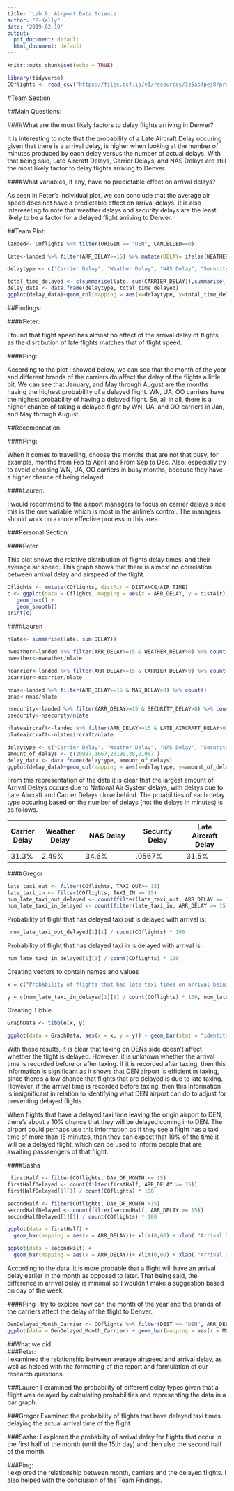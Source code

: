 ```yaml
---
title: 'Lab 6: Airport Data Science'
author: "R-Kelly"
date: '2019-02-19'
output:
  pdf_document: default
  html_document: default
---
```


```r
knitr::opts_chunk$set(echo = TRUE)
```

```r
library(tidyverse)
COflights <- read_csv("https://files.osf.io/v1/resources/3z5as4pej8/providers/osfstorage/5a8ca28f57103100104584db")
```

#Team Section 

##Main Questions:  

####What are the most likely factors to delay flights arriving in Denver?  

It is interesting to note that the probability of a Late Aircraft Delay occuring given that there is a arrival delay, is higher when looking at the number of minutes produced by each delay versus the number of actual delays. With that being said, Late Aircraft Delays, Carrier Delays, and NAS Delays are still the most likely factor to delay flights arriving to Denver. 

####What variables, if any, have no predictable effect on arrival delays?   

As seen in Peter's individual plot, we can conclude that the average air speed does not have a predictable effect on arrival delays. It is also intereseting to note that weather delays and security delays are the least likely to be a factor for a delayed flight arriving to Denver. 

##Team Plot:

```r

landed<- COflights %>% filter(ORIGIN == "DEN", CANCELLED==0)

late<-landed %>% filter(ARR_DELAY>=15) %>% mutate(DELAY= ifelse(WEATHER_DELAY != 0,1,0) + ifelse(NAS_DELAY != 0,1,0) + ifelse(SECURITY_DELAY != 0,1,0) + ifelse(CARRIER_DELAY != 0,1,0) + ifelse(LATE_AIRCRAFT_DELAY != 0,1,0)) 

delaytype <- c("Carrier Delay", "Weather Delay", "NAS Delay", "Security Delay", "Late Aircraft Delay")

total_time_delayed <- c(summarise(late, sum(CARRIER_DELAY)),summarise(late, sum(WEATHER_DELAY)),summarise(late, sum(NAS_DELAY)),summarise(late, sum(SECURITY_DELAY)),summarise(late, sum(LATE_AIRCRAFT_DELAY)) )
delay_data <- data.frame(delaytype, total_time_delayed)
ggplot(delay_data)+geom_col(mapping = aes(x=delaytype, y=total_time_delayed), fill = 'light pink') + theme_minimal()
```

##Findings:

####Peter:  

I found that flight speed has almost no effect of the arrival delay of flights, as the disrtibution of late flights matches that of flight speed. 

####Ping:

According to the plot I showed below, we can see that the month of the year and different brands of the carriers do affect the delay of the flights a little bit. We can see that January, and May through August are the months having the highest probability of a delayed flight. WN, UA, OO carriers have the highest probability of having a delayed flight. So, all in all, there is a higher chance of taking a delayed flight by WN, UA, and OO carriers in Jan, and May through August.  

##Recomendation:  

####Ping:

When it comes to travelling, choose the months that are not that busy, for example, months from Feb to April and From Sep to Dec. Also, especially try to avoid choosing WN, UA, OO carriers in busy months, because they have a higher chance of being delayed.

####Lauren: 

I would recommend to the airport managers to focus on carrier delays since this is the one variable which is most in the airline's control. The managers should work on a more effective process in this area. 

###Personal Section

####Peter

This plot shows the relative distribution of flights delay times, and their average air speed. This graph shows that there is almost no correlation between arrival delay and airspeed of the flight. 
```r
Cflights <- mutate(COflights, distAir = DISTANCE/AIR_TIME)
c <- ggplot(data = Cflights, mapping = aes(x = ARR_DELAY, y = distAir)) +
   geom_hex() +
   geom_smooth()
print(c)
```


####Lauren

```r
nlate<- summarise(late, sum(DELAY))

nweather<-landed %>% filter(ARR_DELAY>=15 & WEATHER_DELAY>0) %>% count()
pweather<-nweather/nlate

ncarrier<-landed %>% filter(ARR_DELAY>=15 & CARRIER_DELAY>0) %>% count()
pcarrier<-ncarrier/nlate

nnas<-landed %>% filter(ARR_DELAY>=15 & NAS_DELAY>0) %>% count()
pnas<-nnas/nlate

nsecurity<-landed %>% filter(ARR_DELAY>=15 & SECURITY_DELAY>0) %>% count()
psecurity<-nsecurity/nlate

nlateaircraft<-landed %>% filter(ARR_DELAY>=15 & LATE_AIRCRAFT_DELAY>0) %>% count()
plateaircraft<-nlateaircraft/nlate
```

```r
delaytype <- c("Carrier Delay", "Weather Delay", "NAS Delay", "Security Delay", "Late Aircraft Delay")
amount_of_delays <- c(20997,1667,23199,38,21087 )
delay_data <- data.frame(delaytype, amount_of_delays)
ggplot(delay_data)+geom_col(mapping = aes(x=delaytype, y=amount_of_delays)) + theme_dark()
```

From this representation of the data it is clear that the largest amount of Arrival Delays occurs due to National Air System delays, with delays due to Late Aircraft and Carrier Delays
close behind. The proabilities of each delay type occuring based on the number of delays (not the delays in minutes) is as follows. 


Carrier Delay | Weather Delay | NAS Delay | Security Delay | Late Aircraft Delay
---- | ------ | ------- | ------- | ------ 
31.3% | 2.49%   | 34.6% |  .0567% | 31.5%

####Gregor

```r
late_taxi_out <- filter(COflights, TAXI_OUT>= 15)
late_taxi_in <- filter(COflights, TAXI_IN >= 15)
num_late_taxi_out_delayed <- count(filter(late_taxi_out, ARR_DELAY >= 15))
num_late_taxi_in_delayed <- count(filter(late_taxi_in, ARR_DELAY >= 15))
```

Probability of flight that has delayed taxi out is delayed with arrival is:
```r
 num_late_taxi_out_delayed[1][1] / count(COflights) * 100
```

Probability of flight that has delayed taxi in is delayed with arrival is:
```r
num_late_taxi_in_delayed[1][1] / count(COflights) * 100
```

Creating vectors to contain names and values
```r
x = c("Probability of flights that had late taxi times on arrival being delayed", "Probability of flights that had late taxi times on departure being delayed")

y = c(num_late_taxi_in_delayed[1][1] / count(COflights) * 100, num_late_taxi_out_delayed[1][1] / count(COflights)*100)
```

Creating Tibble

```r
GraphData <- tibble(x, y)
```


```r
ggplot(data = GraphData, aes(x = x, y = y)) + geom_bar(stat = "identity") + coord_flip() + ylab("Percentage") + xlab("Type of taxi delay")
```



With these results, it is clear that taxing on DENs side doesn't affect whether the flight is delayed. However, it is unknown whether the arrival time is recorded before or after taxing. If it is recorded after taxing, then this information is significant as it shows that DEN airport is efficient in taxing, since there's a low chance that flights that are delayed is due to late taxing. However, if the arrival time is recorded before taxing, then this information is insignificant in relation to identifying what DEN airport can do to adjust for preventing delayed flights. 

When flights that have a delayed taxi time leaving the origin airport to DEN, there's about a 10% chance that they will be delayed coming into DEN. The airport could perhaps use this information as if they see a flight has a taxi time of more than 15 minutes, than they can expect that 10% of the time it will be a delayed flight, which can be used to inform people that are awaiting passsengers of that flight. 



####Sasha

```r
 firstHalf <- filter(COflights, DAY_OF_MONTH <= 15)
firstHalfDelayed <- count(filter(firstHalf, ARR_DELAY >= 15))
firstHalfDelayed[1][1] / count(COflights) * 100
```
```r
secondHalf <- filter(COflights, DAY_OF_MONTH >15)
secondHalfDelayed <- count(filter(secondHalf, ARR_DELAY >= 15))
secondHalfDelayed[1][1] / count(COflights) * 100

ggplot(data = firstHalf) + 
  geom_bar(mapping = aes(x = ARR_DELAY))+ xlim(0,60) + xlab( "Arrival Delay")

ggplot(data = secondHalf) + 
  geom_bar(mapping = aes(x = ARR_DELAY))+ xlim(0,60) + xlab( "Arrival Delay")
```

According to the data, it is more probable that a flight will have an arrival delay
 earlier in the month as opposed to later. That being said, the difference in arrival 
 delay is minimal so I wouldn't make a suggestion based on day of the week.






####Ping
I try to explore how can the month of the year and the brands of the carriers affect the delay of the flight to Denver.

```r

DenDelayed_Month_Carrier <- COflights %>% filter(DEST == "DEN", ARR_DELAY >= 15) %>% select(YEAR, MONTH, CARRIER, ARR_DELAY)
ggplot(data = DenDelayed_Month_Carrier) + geom_bar(mapping = aes(x = MONTH, fill = CARRIER)) + xlim(0,13)

```

##What we did:  
###Peter:  
I examined the relationship between average airspeed and arrival delay, as well as helped with the formatting of the report and formulation of our research questions. 

###Lauren
I examined the probability of different delay types given that a flight was delayed by calculating probabilities and representing the data in a bar graph. 

###Gregor
Examined the probability of flights that have delayed taxi times delaying the actual arrival time of the flight


###Sasha:
I explored the probablity of arrival delay for flights that occur in the first half of the month (until the 15th day) and then also the second half of the month. 

###Ping:  
I explored the relationship between month, carriers and the delayed flights. I also helped with the conclusion of the Team Findings. 



